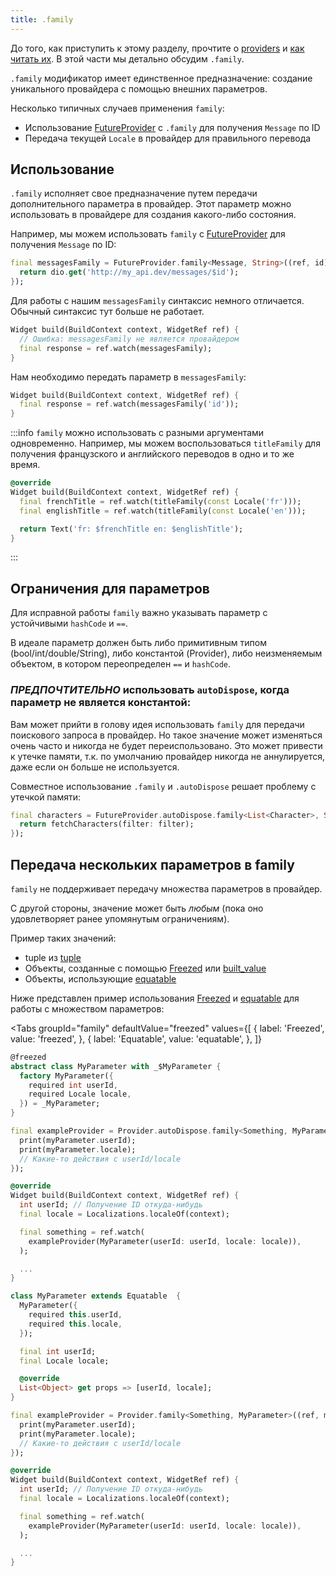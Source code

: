```yaml
---
title: .family
---
```



До того, как приступить к этому разделу, прочтите о [providers](/docs/concepts/providers) и [как читать их](/docs/concepts/reading).
В этой части мы детально обсудим `.family`.

`.family` модификатор имеет единственное предназначение: создание уникального провайдера
с помощью внешних параметров.

Несколько типичных случаев применения `family`:

- Использование [FutureProvider] с `.family` для получения `Message` по ID
- Передача текущей `Locale` в провайдер для правильного перевода

## Использование

`.family` исполняет свое предназначение путем передачи дополнительного параметра
в провайдер.
Этот параметр можно использовать в провайдере для создания какого-либо состояния.

Например, мы можем использовать `family` с [FutureProvider] для получения
`Message` по ID:

```dart
final messagesFamily = FutureProvider.family<Message, String>((ref, id) async {
  return dio.get('http://my_api.dev/messages/$id');
});
```

Для работы с нашим `messagesFamily` синтаксис немного отличается.
Обычный синтаксис тут больше не работает.

```dart
Widget build(BuildContext context, WidgetRef ref) {
  // Ошибка: messagesFamily не является провайдером
  final response = ref.watch(messagesFamily);
}
```

Нам необходимо передать параметр в `messagesFamily`:

```dart
Widget build(BuildContext context, WidgetRef ref) {
  final response = ref.watch(messagesFamily('id'));
}
```

:::info
`family` можно использовать с разными аргументами одновременно.
Например, мы можем воспользоваться `titleFamily` для получения
французского и английского переводов в одно и то же время.

```dart
@override
Widget build(BuildContext context, WidgetRef ref) {
  final frenchTitle = ref.watch(titleFamily(const Locale('fr')));
  final englishTitle = ref.watch(titleFamily(const Locale('en')));

  return Text('fr: $frenchTitle en: $englishTitle');
}
```

:::

## Ограничения для параметров

Для исправной работы `family` важно указывать параметр с устойчивыми
`hashCode` и `==`.

В идеале параметр должен быть либо примитивным типом (bool/int/double/String),
либо константой (Provider), либо неизменяемым объектом, в котором переопределен
`==` и `hashCode`.

### _ПРЕДПОЧТИТЕЛЬНО_ использовать `autoDispose`, когда параметр не является константой:

Вам может прийти в голову идея использовать `family` для передачи поискового запроса
в провайдер. Но такое значение может изменяться очень часто и никогда не будет
переиспользовано.
Это может привести к утечке памяти, т.к. по умолчанию провайдер никогда не аннулируется,
даже если он больше не используется.

Совместное использование `.family` и `.autoDispose` решает проблему с утечкой памяти:

```dart
final characters = FutureProvider.autoDispose.family<List<Character>, String>((ref, filter) async {
  return fetchCharacters(filter: filter);
});
```

## Передача нескольких параметров в family

`family` не поддерживает передачу множества параметров в провайдер.

С другой стороны, значение может быть _любым_ (пока оно удовлетворяет ранее
упомянутым ограничениям).

Пример таких значений:

- tuple из [tuple](http://pub.dev/packages/tuple)
- Объекты, созданные с помощью [Freezed] или [built_value](https://pub.dev/packages/built_value)
- Объекты, использующие [equatable](https://pub.dev/packages/equatable)

Ниже представлен пример использования [Freezed] и [equatable] для работы
с множеством параметров:

<Tabs
  groupId="family"
  defaultValue="freezed"
  values={[
    { label: 'Freezed', value: 'freezed', },
    { label: 'Equatable', value: 'equatable', },
  ]}
>

<TabItem value="freezed">

```dart
@freezed
abstract class MyParameter with _$MyParameter {
  factory MyParameter({
    required int userId,
    required Locale locale,
  }) = _MyParameter;
}

final exampleProvider = Provider.autoDispose.family<Something, MyParameter>((ref, myParameter) {
  print(myParameter.userId);
  print(myParameter.locale);
  // Какие-то действия с userId/locale
});

@override
Widget build(BuildContext context, WidgetRef ref) {
  int userId; // Получение ID откуда-нибудь
  final locale = Localizations.localeOf(context);

  final something = ref.watch(
    exampleProvider(MyParameter(userId: userId, locale: locale)),
  );

  ...
}
```

</TabItem>
<TabItem value="equatable">

```dart
class MyParameter extends Equatable  {
  MyParameter({
    required this.userId,
    required this.locale,
  });

  final int userId;
  final Locale locale;

  @override
  List<Object> get props => [userId, locale];
}

final exampleProvider = Provider.family<Something, MyParameter>((ref, myParameter) {
  print(myParameter.userId);
  print(myParameter.locale);
  // Какие-то действия с userId/locale
});

@override
Widget build(BuildContext context, WidgetRef ref) {
  int userId; // Получение ID откуда-нибудь
  final locale = Localizations.localeOf(context);

  final something = ref.watch(
    exampleProvider(MyParameter(userId: userId, locale: locale)),
  );

  ...
}
```

</TabItem>
</Tabs>

[freezed]: https://pub.dev/packages/freezed
[equatable]: https://pub.dev/packages/equatable
[futureprovider]: ../../providers/future_provider
